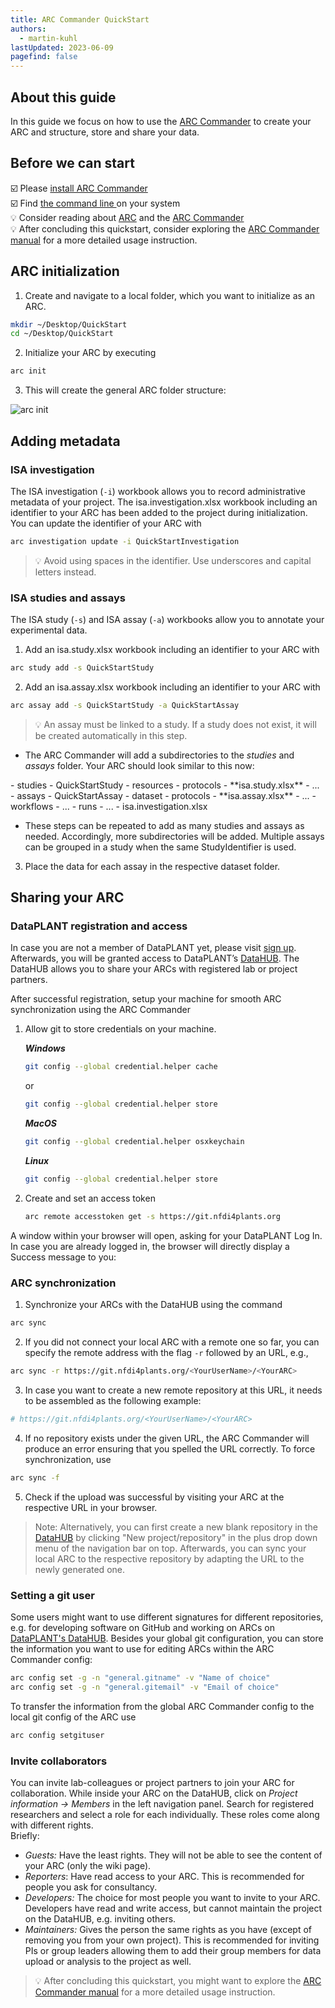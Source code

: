 ```yaml
---
title: ARC Commander QuickStart
authors:
  - martin-kuhl
lastUpdated: 2023-06-09
pagefind: false 
---
```


## About this guide

In this guide we focus on how to use the [ARC Commander](./../implementation/ArcCommander.html) to create your ARC and structure, store and share your data.

## Before we can start

☑️ Please [install ARC Commander](./../ArcCommanderManual/index-setup.html)  
☑️ Find <a href="./tutorial_TheCommandLine.html" target="_blank">the command line    </a> on your system  
💡 Consider reading about [ARC](./../implementation/AnnotatedResearchContext.html) and the [ARC Commander](./../implementation/ArcCommander.html)  
💡 After concluding this quickstart, consider exploring the [ARC Commander manual](./../ArcCommanderManual/index.html) for a more detailed usage instruction.

## ARC initialization

1. Create and navigate to a local folder, which you want to initialize as an ARC.

```bash
mkdir ~/Desktop/QuickStart
cd ~/Desktop/QuickStart
```

2. Initialize your ARC by executing

```bash
arc init
```

3. This will create the general ARC folder structure:

![arc init](@images/arc-commander/arc-commander-init.png)

<div style="page-break-after: always;"></div>

## Adding metadata

### ISA investigation

The ISA investigation (`-i`) workbook allows you to record administrative metadata of your project.
The isa.investigation.xlsx workbook including an identifier to your ARC has been added to the project during initialization.
You can update the identifier of your ARC with

```bash
arc investigation update -i QuickStartInvestigation
```
> 💡 Avoid using spaces in the identifier. Use underscores and capital letters instead.

### ISA studies and assays

The ISA study (`-s`) and ISA assay (`-a`) workbooks allow you to annotate your experimental data.

1. Add an isa.study.xlsx workbook including an identifier to your ARC with

```bash
arc study add -s QuickStartStudy
```
  
2. Add an isa.assay.xlsx workbook including an identifier to your ARC with

```bash
arc assay add -s QuickStartStudy -a QuickStartAssay
```

> 💡 An assay must be linked to a study. If a study does not exist, it will be created automatically in this step.

- The ARC Commander will add a subdirectories to the *studies* and *assays* folder. Your ARC should
    look similar to this now:  


<FileTree>
- studies
  - QuickStartStudy
    - resources
    - protocols
    - **isa.study.xlsx**
  - ...
- assays
  - QuickStartAssay
    - dataset
    - protocols
    - **isa.assay.xlsx**
  - ...
- workflows
  - ...
- runs
  - ...
- isa.investigation.xlsx
</FileTree>

- These steps can be repeated to add as many studies and assays as needed. Accordingly, more subdirectories will be added. Multiple assays can be grouped in a study when the same StudyIdentifier is used.

3. Place the data for each assay in the respective dataset folder.

<div style="page-break-after: always;"></div>

## Sharing your ARC

### DataPLANT registration and access

In case you are not a member of DataPLANT yet, please visit [sign up](<https://register.nfdi4plants.org>). Afterwards, you will be granted access to DataPLANT’s [DataHUB](<https://git.nfdi4plants.org>). The DataHUB allows you to share your ARCs with registered lab or project partners.

After successful registration, setup your machine for smooth ARC synchronization using the ARC Commander

1. Allow git to store credentials on your machine.

    ***Windows***  
    ```bash
    git config --global credential.helper cache
    ```

    or  
    ```bash
    git config --global credential.helper store
    ```

    ***MacOS***  
    ```bash
    git config --global credential.helper osxkeychain
    ```

    ***Linux***  
    ```bash
    git config --global credential.helper store
    ```

2. Create and set an access token
    ```bash
    arc remote accesstoken get -s https://git.nfdi4plants.org
    ```

A window within your browser will open, asking for your DataPLANT Log In. In case you are already logged in, the browser will directly display a Success message to you:

### ARC synchronization

1. Synchronize your ARCs with the DataHUB using the command

```bash
arc sync 
```

2. If you did not connect your local ARC with a remote one so far, you can specify the remote address with the flag `-r` followed by an URL, e.g.,

```bash
arc sync -r https://git.nfdi4plants.org/<YourUserName>/<YourARC>
```

3. In case you want to create a new remote repository at this URL, it needs to be assembled as the following example: 
```bash
# https://git.nfdi4plants.org/<YourUserName>/<YourARC>
```

4. If no repository exists under the given URL, the ARC Commander will produce an error ensuring that you spelled the URL correctly. To force synchronization, use 

```bash
arc sync -f
```

5. Check if the upload was successful by visiting your ARC at the respective URL in your browser.

>Note: Alternatively, you can first create a new blank repository in the [DataHUB](https://git.nfdi4plants.org) by clicking "New project/repository" in the plus drop down menu of the navigation bar on top. Afterwards, you can sync your local ARC to the respective repository by adapting the URL to the newly generated one. 

### Setting a git user

Some users might want to use different signatures for different repositories, e.g. for developing software on GitHub and working on ARCs on [DataPLANT's DataHUB](https://git.nfdi4plants.org). Besides your global git configuration, you can store the information you want to use for editing ARCs within the ARC Commander config:

```bash
arc config set -g -n "general.gitname" -v "Name of choice"
arc config set -g -n "general.gitemail" -v "Email of choice"
```
To transfer the information from the global ARC Commander config to the local git config of the ARC use

```bash
arc config setgituser
```

### Invite collaborators

You can invite lab-colleagues or project partners to join your ARC for collaboration. While inside your ARC on the DataHUB, click on *Project information -\> Members* in the left navigation panel. Search for registered researchers and select a role for each individually. These roles come along with different rights.  
Briefly:

- *Guests:* Have the least rights. They will not be able to see the content of your ARC (only the wiki page).
- *Reporters*: Have read access to your ARC. This is recommended for people you ask for consultancy.
- *Developers:* The choice for most people you want to invite to your ARC. Developers have read and write access, but cannot maintain the project on the DataHUB, e.g. inviting others.  
- *Maintainers:* Gives the person the same rights as you have (except of removing you from your own project). This is recommended for inviting PIs or group leaders allowing them to add their group members for data upload or analysis to the project as well.


> 💡 After concluding this quickstart, you might want to explore the [ARC Commander manual](./../ArcCommanderManual/index.html) for a more detailed usage instruction.

[kb-ARC_Commander-Manual-Installation]: ./../ArcCommanderManual/arc_installation.html "ARC Commander Installation"

